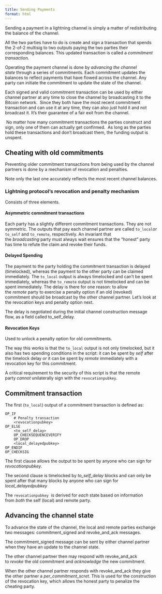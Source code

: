 ```yaml
---
title: Sending Payments
format: html
---
```


Sending a payment in a lightning channel is simply a matter of redistributing the balance of the channel.

All the two parties have to do is create and sign a transaction that spends the 2-of-2 multisig to two outputs paying the two parties their corresponding balances. 
This updated transaction is called a _commitment transaction_.

Operating the payment channel is done by _advancing the channel state_ through a series of commitments. 
Each commitment updates the balances to reflect payments that have flowed across the channel. Any party can initiate the commitment  to update the state of the channel.

Each signed and valid commitment transaction can be used by either channel partner at
any time to close the channel by broadcasting it to the Bitcoin network. 
Since they both have the most recent commitment transaction and can use it at any time,
they can also just hold it and not broadcast it. 
It’s their guarantee of a fair exit from the channel.

 No matter how many commitment transactions the parties construct and sign, only one of them can actually get confirmed.
 As long as  the parties hold these transactions and don’t broadcast them, the funding output is unspent.

## Cheating with old commitments

Preventing older commitment transactions from being used by the channel partners is done by a mechanism of revocation and penalties.

Note only the last one accurately reflects the most recent channel balances.

### Lightning protocol’s revocation and penalty mechanism

Consists of three elements.

#### Asymmetric commitment transactions
Each party has a slightly different commitment transactions. They are not symmetric.
The outputs that pay each channel partner are called `to_local`or `to_self` and `to_remote`, respectively.
An invariant that the _broadcasting_ party must always wait ensures that the "honest" party has time to refute the claim and revoke their funds.


#### Delayed Spending
The payment to the party holding the commitment transaction is delayed (timelocked), whereas the payment to the other party can be claimed immediately.
The `to_local` output is always timelocked and can’t be spent immediately, whereas the `to_remote` output is not timelocked and can be spent immediately.
The delay is there for one reason: to allow the _remote_ party to exercise a penalty option if an old (revoked) commitment should be broadcast by the other channel partner. Let’s look at the revocation keys and penalty option next.

The delay is negotiated during the initial channel construction message flow, as a field called to_self_delay.

#### Revocation Keys
Used to unlock a penalty option for old commitments.

The way this works is that the `to_local` output is not only timelocked, but it also has two spending conditions in the script: it can be spent by _self_ after the timelock delay _or_ it can be spent by _remote_ immediately with a revocation key for this commitment.

A critical requirement to the security of this script is that the remote party _cannot_ unilaterally sign with the `revocationpubkey`.


## Commitment transaction

The first (`to_local`) output of a commitment transaction is defined as:
```script
OP_IF
    # Penalty transaction
    <revocationpubkey>
OP_ELSE
    <to_self_delay>
    OP_CHECKSEQUENCEVERIFY
    OP_DROP
    <local_delayedpubkey>
OP_ENDIF
OP_CHECKSIG
```

The first clause allows the output to be spent by anyone who can sign for _revocationpubkey_.

The second clause is timelocked by _to_self_delay_ blocks and can only be spent after that many blocks by anyone who can sign for _local_delayedpubkey_

The `revocationpubkey`  is derived for _each_ state based on information from _both_ the self (local) and remote party.

## Advancing the channel state

To advance the state of the channel,  the local and remote parties exchange two messages: commitment_signed and revoke_and_ack messages.

The commitment_signed message can be sent by either channel partner when they have an update to the channel state.

The other channel partner then may respond with revoke_and_ack to _revoke_ the old commitment and _acknowledge_ the new commitment.

When the other channel partner responds with revoke_and_ack they give the other partner a _per_commitment_scret_. This is used for the construction of the revocation key, which allows the honest party to penalize the cheating party.


